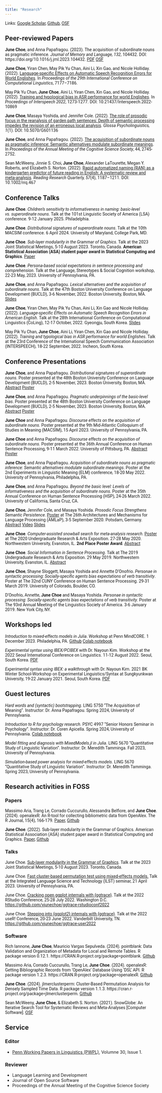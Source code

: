 ```yaml
---
title: "Research"
---
```


<style>
p {
  font-family: Roboto;
}
</style>


Links: [Google Scholar](https://scholar.google.com/citations?user=dFdQTmYAAAAJ), [Github](https://github.com/yjunechoe), [OSF](https://osf.io/72vrb/)


## Peer-reviewed Papers

**June Choe**, and Anna Papafragou. (2023). The acquisition of subordinate nouns as pragmatic inference. _Journal of Memory and Language, 132_, 104432. DOI: https://doi.org/10.1016/j.jml.2023.104432. [PDF](https://www.langcoglab.com/_files/ugd/7cb05b_746c6f11a2214857a94c3ebbc7afa718.pdf) [OSF](https://osf.io/x8cuf/?view_only=14a975d3618e4838b6cc7681b2ecf692)

**June Choe**, Yiran Chen, May Pik Yu Chan, Aini Li, Xin Gao, and Nicole Holliday. (2022). [Language-specific Effects on Automatic Speech Recognition Errors for World Englishes](https://aclanthology.org/2022.coling-1.628/). In _Proceedings of the 29th International Conference on Computational Linguistics_, 7177–7186.

May Pik Yu Chan, **June Choe**, Aini Li, Yiran Chen, Xin Gao, and Nicole Holliday. (2022). [Training and typological bias in ASR performance for world Englishes](https://www.isca-speech.org/archive/interspeech_2022/chan22b_interspeech.html). In _Proceedings of Interspeech 2022_, 1273-1277. DOI: 10.21437/Interspeech.2022-10869

**June Choe**, Masaya Yoshida, and Jennifer Cole. (2022). [The role of prosodic focus in the reanalysis of garden path sentences: Depth of semantic processing impedes the revision of an erroneous local analysis](https://escholarship.org/uc/item/5d84n2x7). _Glossa Psycholinguistics, 1_(1). DOI: 10.5070/G601136

**June Choe**, and Anna Papafragou. (2022). [The acquisition of subordinate nouns as pragmatic inference: Semantic alternatives modulate subordinate meanings](https://escholarship.org/uc/item/2m87n4ht). In _Proceedings of the Annual Meeting of the Cognitive Science Society_, 44, 2745-2752.

Sean McWeeny, Jinnie S. Choi, **June Choe**, Alexander LaTourette, Megan Y. Roberts, and Elizabeth S. Norton. (2022). [Rapid automatized naming (RAN) as a kindergarten predictor of future reading in English: A systematic review and meta-analysis](https://doi.org/10.1002/rrq.467). _Reading Research Quarterly, 57_(4), 1187–1211. DOI: 10.1002/rrq.467


## Conference Talks

**June Choe**. *Children's sensitivity to informativeness in naming: basic-level vs. superordinate nouns*. Talk at the 101st Linguistic Society of America (LSA) conference. 9-12 January 2025. Philadelphia.

**June Choe**. *Distributional signatures of superordinate nouns*. Talk at the 10th MACSIM conference. 6 April 2024. University of Maryland, College Park, MD.

**June Choe**. *Sub-layer modularity in the Grammar of Graphics*. Talk at the 2023 Joint Statistical Meetings, 5-10 August 2023. Toronto, Canada. **American Statistical Association (ASA) student paper award in Statistical Computing and Graphics**. [Paper](https://yjunechoe.github.io/static/papers/Choe_2022_SublayerGG.pdf)

**June Choe**. *Persona-based social expectations in sentence processing and comprehension*. Talk at the Language, Stereotypes & Social Cognition workshop, 22-23 May, 2023. University of Pennsylvania, PA.

**June Choe**, and Anna Papafragou. *Lexical alternatives and the acquisition of subordinate nouns*. Talk at the 47th Boston University Conference on Language Development (BUCLD), 3-6 November, 2022. Boston University, Boston, MA. [Slides](static/slides/BUCLD_2022_Choe_Papafragou.pdf)

**June Choe**, Yiran Chen, May Pik Yu Chan, Aini Li, Xin Gao and Nicole Holliday. (2022). *Language-specific Effects on Automatic Speech Recognition Errors in American English*. Talk at the 28th International Conference on Computational Linguistics (CoLing), 12-17 October, 2022. Gyeongju, South Korea. [Slides](static/slides/COLING_2022_Choe_et_al.pdf)

May Pik Yu Chan, **June Choe**, Aini Li, Yiran Chen, Xin Gao and Nicole Holliday. (2022). *Training and typological bias in ASR performance for world Englishes*. Talk at the 23rd Conference of the International Speech Communication Association (INTERSPEECH), 18-22 September, 2022. Incheon, South Korea.


## Conference Presentations

**June Choe**, and Anna Papafragou. *Distributional signatures of superordinate nouns*. Poster presented at the 48th Boston University Conference on Language Development (BUCLD), 2-5 November, 2023. Boston University, Boston, MA. [Abstract](static/abstract/BUCLD2023a_Abstract.pdf) [Poster](static/poster/BUCLD2023_superordinates_corpus.png)

**June Choe**, and Anna Papafragou. *Pragmatic underpinnings of the basic-level bias*. Poster presented at the 48th Boston University Conference on Language Development (BUCLD), 2-5 November, 2023. Boston University, Boston, MA. [Abstract](static/abstract/BUCLD2023b_Abstract.pdf) [Poster](static/poster/BUCLD2023_superordinates_judgments.png)

**June Choe** and Anna Papafragou. *Discourse effects on the acquisition of subordinate nouns*. Poster presented at the 9th Mid-Atlantic Colloquium of Studies in Meaning (MACSIM), 15 April 2023. University of Pennsylvania, PA.

**June Choe** and Anna Papafragou. *Discourse effects on the acquisition of subordinate nouns*. Poster presented at the 36th Annual Conference on Human Sentence Processing, 9-11 March 2022. University of Pittsburg, PA. [Abstract](static/abstract/HSP_2023_Abstract.pdf) [Poster](static/poster/HSP2023.png)

**June Choe**, and Anna Papafragou. *Acquisition of subordinate nouns as pragmatic inference: Semantic alternatives modulate subordinate meanings*. Poster at the 2nd Experiments in Linguistic Meaning (ELM) conference, 18-20 May 2022. University of Pennsylvania, Philadelphia, PA.

**June Choe**, and Anna Papafragou. *Beyond the basic level: Levels of informativeness and the acquisition of subordinate nouns*. Poster at the 35th Annual Conference on Human Sentence Processing (HSP), 24-26 March 2022. University of California, Santa Cruz, CA.

**June Choe**, Jennifer Cole, and Masaya Yoshida. *Prosodic Focus Strengthens Semantic Persistence*. [Poster](static/poster/AMLAP2020.pdf) at The 26th Architectures and Mechanisms for Language Processing (AMLaP), 3-5 September 2020. Potsdam, Germany. [Abstract](static/abstract/AMLAP_2020_Abstract.pdf) [Video](https://osf.io/fjkp9/) [Slides](static/slides/AMLAP_2020_Slides.pdf)

**June Choe**. *Computer-assisted snowball search for meta-analysis research*. [Poster](static/poster/Snowballer_June_Choe.pdf) at The 2020 Undergraduate Research & Arts Exposition. 27-28 May 2020. Northwestern University, Evanston, IL. **2nd Place Poster Award**. [Abstract](static/abstract/Expo_2020_Abstract.pdf)

**June Choe**. *Social Information in Sentence Processing*. Talk at The 2019 Undergraduate Research & Arts Exposition. 29 May 2019. Northwestern University, Evanston, IL. [Abstract](static/abstract/Expo_2019_Abstract.pdf)

**June Choe**, Shayne Sloggett, Masaya Yoshida and Annette D'Onofrio. *Personae in syntactic processing: Socially-specific agents bias expectations of verb transitivity*. Poster at The 32nd CUNY Conference on Human Sentence Processing. 29-31 March 2019. University of Colorado, Boulder, CO.

D’Onofrio, Annette, **June Choe** and Masaya Yoshida. *Personae in syntactic processing: Socially-specific agents bias expectations of verb transitivity*. Poster at The 93rd Annual Meeting of the Linguistics Society of America. 3-6 January 2019. New York City, NY.


## Workshops led

_Introduction to mixed-effects models in Julia_. Workshop at Penn MindCORE. 1 December 2023. Philadelphia, PA. [Github](https://github.com/yjunechoe/MindCORE-julia-mixedmodels) [Colab notebook](https://colab.research.google.com/drive/1eT-cb3_TAczLvs29_XpRH49oaySM4zW0?usp=sharing)

_Experimental syntax using IBEX/PCIBEX_ with Dr. Nayoun Kim. Workshop at the 2022 Seoul International Conference on Linguistics. 11-12 August 2022. Seoul, South Korea. [PDF](https://github.com/yjunechoe/IBEX-Workshop-Materials/blob/master/2022-ibex-pcibex-workshop-slides.pdf)

_Experimental syntax using IBEX: a walkthrough_ with Dr. Nayoun Kim. 2021 BK Winter School-Workshop on Experimental Linguistics/Syntax at Sungkyunkwan University, 19-22 January 2021. Seoul, South Korea. [PDF](https://github.com/yjunechoe/IBEX-Workshop-Materials/blob/master/2021-ibex-workshop-slides.pdf)


## Guest lectures

_Hard words and (syntactic) bootstrapping_. LING 5750 "The Acquisition of Meaning". Instructor: Dr. Anna Papafragou. Spring 2024, University of Pennsylvania.

_Introduction to R for psychology research_. PSYC 4997 "Senior Honors Seminar in Psychology". Instructor: Dr. Coren Apicella. Spring 2024, University of Pennsylvania. [Colab notebook](https://colab.research.google.com/drive/1MJ23TMCYvo0jt2Lefyx60Mees6CzEFaY?usp=drive_link)

_Model fitting and diagnosis with MixedModels.jl in Julia_. LING 5670 "Quantitative Study of Linguistic Variation". Instructor: Dr. Meredith Tamminga. Fall 2023, University of Pennsylvania.

_Simulation-based power analysis for mixed-effects models_. LING 5670 "Quantitative Study of Linguistic Variation". Instructor: Dr. Meredith Tamminga. Spring 2023, University of Pennsylvania.


## Research activities in FOSS

### Papers

Massimo Aria, Trang Le, Corrado Cuccurullo, Alessandra Belfiore, and **June Choe**. (2024). openalexR: An R-tool for collecting bibliometric data from OpenAlex. The R Journal, 15(4), 166-179. [Paper](https://rjournal.github.io/articles/RJ-2023-089/), [Github](https://github.com/massimoaria/openalexR)

**June Choe**. (2022). Sub-layer modularity in the Grammar of Graphics. American Statistical Association (ASA) student paper award in Statistical Computing and Graphics. [Paper](static/papers/Choe_2022_SublayerGG.pdf), [Github](https://github.com/yjunechoe/ggtrace/)

### Talks

June Choe. [Sub-layer modularity in the Grammar of Graphics](https://ww2.aievolution.com/JSMAnnual/index.cfm?do=ev.viewEv&ev=2860). Talk at the 2023 Joint Statistical Meetings, 5-10 August 2023. Toronto, Canada.

June Choe. [Fast cluster-based permutation test using mixed-effects models.](https://github.com/yjunechoe/jlmerclusterperm/) Talk at the Integrated Language Science and Technology (ILST) seminar, 21 April 2023. University of Pennsylvania, PA.

June Choe. [Cracking open ggplot internals with {ggtrace}](https://www.youtube.com/watch?v=dUBnitXf5mk&list=PL9HYL-VRX0oTOwqzVtL_q5T8MNrzn0mdH&index=38). Talk at the 2022 RStudio Conference, 25-28 July 2022. Washington D.C. [https://github.com/yjunechoe/ggtrace-rstudioconf2022](https://github.com/yjunechoe/ggtrace-rstudioconf2022)

June Choe. [Stepping into {ggplot2} internals with {ggtrace}](https://www.youtube.com/watch?v=2JX8zu4QxMg&t=2959s). Talk at the 2022 useR! Conference, 20-23 June 2022. Vanderbilt University, TN. [https://github.com/yjunechoe/ggtrace-user2022](https://github.com/yjunechoe/ggtrace-user2022)

### Software

Rich Iannone, **June Choe**, Mauricio Vargas Sepulveda. (2024). pointblank: Data Validation and Organization of Metadata for Local and Remote Tables. R package version 0.12.1. https://CRAN.R-project.org/package=pointblank. [Github](https://rstudio.github.io/pointblank/)

Massimo Aria, Corrado Cuccurullo, Trang Le, **June Choe**. (2024). openalexR: Getting Bibliographic Records from 'OpenAlex' Database Using 'DSL' API. R package version 1.2.3. https://CRAN.R-project.org/package=openalexR. [Github](https://github.com/ropensci/openalexR)

**June Choe**. (2024). jlmerclusterperm: Cluster-Based Permutation Analysis for Densely Sampled Time Data. R package version 1.1.3. https://cran.r-project.org/package=jlmerclusterperm. [Github](https://github.com/yjunechoe/jlmerclusterperm/)

Sean McWeeny, **June Choe**, & Elizabeth S. Norton. (2021). SnowGlobe: An Iterative Search Tool for Systematic Reviews and Meta-Analyses [Computer Software]. [OSF](https://doi.org/10.17605/OSF.IO/U25RN)

## Service

### Editor

- [Penn Working Papers in Linguistics (PWPL)](https://www.ling.upenn.edu/pwpl/), Volumne 30, Issue 1.

### Reviewer

- Language Learning and Development
- Journal of Open Source Software
- Proceedings of the Annual Meeting of the Cognitive Science Society
